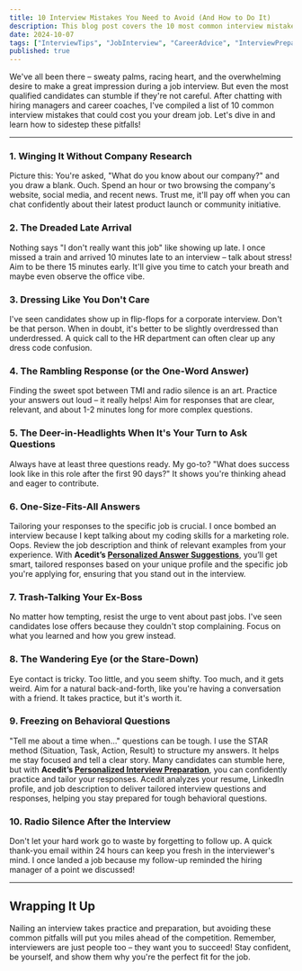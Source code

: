 ```yaml
---
title: 10 Interview Mistakes You Need to Avoid (And How to Do It)
description: This blog post covers the 10 most common interview mistakes job seekers make, such as not researching the company, arriving late, or failing to ask questions. It provides actionable tips on how to avoid these pitfalls, helping candidates improve their interview performance and make a strong impression.
date: 2024-10-07
tags: ["InterviewTips", "JobInterview", "CareerAdvice", "InterviewPreparation"]
published: true
---
```


We've all been there – sweaty palms, racing heart, and the overwhelming desire to make a great impression during a job interview. But even the most qualified candidates can stumble if they're not careful. After chatting with hiring managers and career coaches, I've compiled a list of 10 common interview mistakes that could cost you your dream job. Let's dive in and learn how to sidestep these pitfalls!

---

### 1. Winging It Without Company Research
Picture this: You're asked, "What do you know about our company?" and you draw a blank. Ouch. Spend an hour or two browsing the company's website, social media, and recent news. Trust me, it'll pay off when you can chat confidently about their latest product launch or community initiative.

### 2. The Dreaded Late Arrival
Nothing says "I don't really want this job" like showing up late. I once missed a train and arrived 10 minutes late to an interview – talk about stress! Aim to be there 15 minutes early. It'll give you time to catch your breath and maybe even observe the office vibe.

### 3. Dressing Like You Don't Care
I've seen candidates show up in flip-flops for a corporate interview. Don't be that person. When in doubt, it's better to be slightly overdressed than underdressed. A quick call to the HR department can often clear up any dress code confusion.

### 4. The Rambling Response (or the One-Word Answer)
Finding the sweet spot between TMI and radio silence is an art. Practice your answers out loud – it really helps! Aim for responses that are clear, relevant, and about 1-2 minutes long for more complex questions.

### 5. The Deer-in-Headlights When It's Your Turn to Ask Questions
Always have at least three questions ready. My go-to? "What does success look like in this role after the first 90 days?" It shows you're thinking ahead and eager to contribute.

### 6. One-Size-Fits-All Answers
Tailoring your responses to the specific job is crucial. I once bombed an interview because I kept talking about my coding skills for a marketing role. Oops. Review the job description and think of relevant examples from your experience. With **Acedit’s [Personalized Answer Suggestions](/features/personalized-answer-suggestions)**, you’ll get smart, tailored responses based on your unique profile and the specific job you're applying for, ensuring that you stand out in the interview.

### 7. Trash-Talking Your Ex-Boss
No matter how tempting, resist the urge to vent about past jobs. I've seen candidates lose offers because they couldn't stop complaining. Focus on what you learned and how you grew instead.

### 8. The Wandering Eye (or the Stare-Down)
Eye contact is tricky. Too little, and you seem shifty. Too much, and it gets weird. Aim for a natural back-and-forth, like you're having a conversation with a friend. It takes practice, but it's worth it.

### 9. Freezing on Behavioral Questions
"Tell me about a time when..." questions can be tough. I use the STAR method (Situation, Task, Action, Result) to structure my answers. It helps me stay focused and tell a clear story. Many candidates can stumble here, but with **Acedit’s [Personalized Interview Preparation](/features/personalized-interview-preparation)**, you can confidently practice and tailor your responses. Acedit analyzes your resume, LinkedIn profile, and job description to deliver tailored interview questions and responses, helping you stay prepared for tough behavioral questions.

### 10. Radio Silence After the Interview
Don't let your hard work go to waste by forgetting to follow up. A quick thank-you email within 24 hours can keep you fresh in the interviewer's mind. I once landed a job because my follow-up reminded the hiring manager of a point we discussed!

---

## Wrapping It Up
Nailing an interview takes practice and preparation, but avoiding these common pitfalls will put you miles ahead of the competition. Remember, interviewers are just people too – they want you to succeed! Stay confident, be yourself, and show them why you're the perfect fit for the job.

